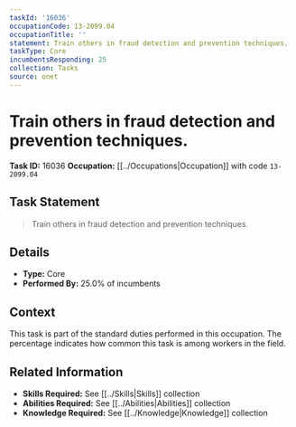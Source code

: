 ```yaml
---
taskId: '16036'
occupationCode: 13-2099.04
occupationTitle: ''
statement: Train others in fraud detection and prevention techniques.
taskType: Core
incumbentsResponding: 25
collection: Tasks
source: onet
---
```

# Train others in fraud detection and prevention techniques.

**Task ID:** 16036
**Occupation:** [[../Occupations|Occupation]] with code `13-2099.04`

## Task Statement

> Train others in fraud detection and prevention techniques.

## Details

- **Type:** Core
- **Performed By:** 25.0% of incumbents

## Context

This task is part of the standard duties performed in this occupation. The percentage indicates how common this task is among workers in the field.

## Related Information

- **Skills Required:** See [[../Skills|Skills]] collection
- **Abilities Required:** See [[../Abilities|Abilities]] collection
- **Knowledge Required:** See [[../Knowledge|Knowledge]] collection
